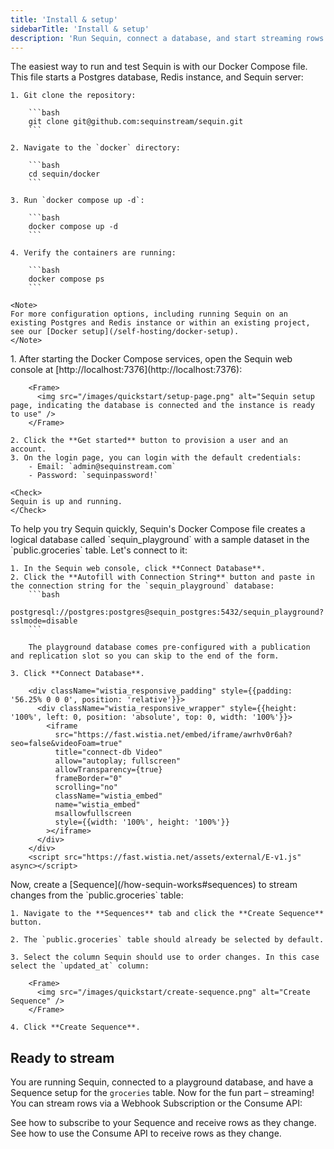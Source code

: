 ```yaml
---
title: 'Install & setup'
sidebarTitle: 'Install & setup'
description: 'Run Sequin, connect a database, and start streaming rows in about 5 minutes'
---
```


<Steps titleSize="h2">
  <Step title="Run Sequin" icon="server">
    The easiest way to run and test Sequin is with our Docker Compose file. This file starts a Postgres database, Redis instance, and Sequin server:

    1. Git clone the repository:

        ```bash
        git clone git@github.com:sequinstream/sequin.git
        ```

    2. Navigate to the `docker` directory:

        ```bash
        cd sequin/docker
        ```

    3. Run `docker compose up -d`:

        ```bash
        docker compose up -d
        ```

    4. Verify the containers are running:

        ```bash
        docker compose ps
        ```

    <Note>
    For more configuration options, including running Sequin on an existing Postgres and Redis instance or within an existing project, see our [Docker setup](/self-hosting/docker-setup).
    </Note>
  </Step>
  <Step title="Create an account" icon="key">
    1. After starting the Docker Compose services, open the Sequin web console at [http://localhost:7376](http://localhost:7376):

        <Frame>
          <img src="/images/quickstart/setup-page.png" alt="Sequin setup page, indicating the database is connected and the instance is ready to use" />
        </Frame>

    2. Click the **Get started** button to provision a user and an account.
    3. On the login page, you can login with the default credentials:
        - Email: `admin@sequinstream.com`
        - Password: `sequinpassword!`

    <Check>
    Sequin is up and running.
    </Check>
  </Step>
  <Step title="Connect the playground database" icon="database">
    To help you try Sequin quickly, Sequin's Docker Compose file creates a logical database called `sequin_playground` with a sample dataset in the `public.groceries` table. Let's connect to it:

    1. In the Sequin web console, click **Connect Database**.
    2. Click the **Autofill with Connection String** button and paste in the connection string for the `sequin_playground` database:
        ```bash
        postgresql://postgres:postgres@sequin_postgres:5432/sequin_playground?sslmode=disable
        ```

        The playground database comes pre-configured with a publication and replication slot so you can skip to the end of the form.

    3. Click **Connect Database**.

        <div className="wistia_responsive_padding" style={{padding: '56.25% 0 0 0', position: 'relative'}}>
          <div className="wistia_responsive_wrapper" style={{height: '100%', left: 0, position: 'absolute', top: 0, width: '100%'}}>
            <iframe
              src="https://fast.wistia.net/embed/iframe/awrhv0r6ah?seo=false&videoFoam=true"
              title="connect-db Video"
              allow="autoplay; fullscreen"
              allowTransparency={true}
              frameBorder="0"
              scrolling="no"
              className="wistia_embed"
              name="wistia_embed"
              msallowfullscreen
              style={{width: '100%', height: '100%'}}
            ></iframe>
          </div>
        </div>
        <script src="https://fast.wistia.net/assets/external/E-v1.js" async></script>

  </Step>
  <Step title="Create a Sequence" icon="list">
    Now, create a [Sequence](/how-sequin-works#sequences) to stream changes from the `public.groceries` table:

    1. Navigate to the **Sequences** tab and click the **Create Sequence** button.

    2. The `public.groceries` table should already be selected by default.

    3. Select the column Sequin should use to order changes. In this case select the `updated_at` column:

        <Frame>
          <img src="/images/quickstart/create-sequence.png" alt="Create Sequence" />
        </Frame>

    4. Click **Create Sequence**.


  </Step>
</Steps>

## Ready to stream

You are running Sequin, connected to a playground database, and have a Sequence setup for the `groceries` table. Now for the fun part – streaming! You can stream rows via a Webhook Subscription or the Consume API:

<CardGroup cols={1}>
  <Card title="Quickstart continued: Consume rows via webhooks" icon="gauge-max" href="/quickstart/consume-with-webhooks">
    See how to subscribe to your Sequence and receive rows as they change.
  </Card>
  <Card title="Quickstart continued: Consume rows via the Consume API" icon="gauge-max" href="/quickstart/consume-with-api">
    See how to use the Consume API to receive rows as they change.
  </Card>
</CardGroup>
